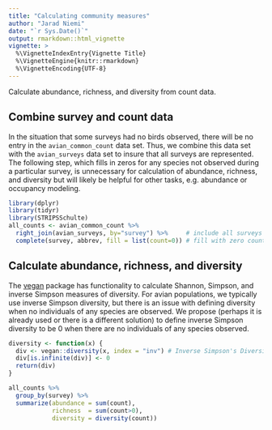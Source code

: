 ```yaml
---
title: "Calculating community measures"
author: "Jarad Niemi"
date: "`r Sys.Date()`"
output: rmarkdown::html_vignette
vignette: >
  %\VignetteIndexEntry{Vignette Title}
  %\VignetteEngine{knitr::rmarkdown}
  %\VignetteEncoding{UTF-8}
---
```


Calculate abundance, richness, and diversity from count data. 

## Combine survey and count data

In the situation that some surveys had no birds observed, there will be no
entry in the `avian_common_count` data set. 
Thus, we combine this data set with the `avian_surveys` data set to insure that
all surveys are represented. 
The following step, which fills in zeros for any species not observed during a
particular survey, is unnecessary for calculation of abundance, richness, and
diversity but will likely be helpful for other tasks, e.g. abundance or 
occupancy modeling. 

```r
library(dplyr)
library(tidyr)
library(STRIPSSchulte)
all_counts <- avian_common_count %>%
  right_join(avian_surveys, by="survey") %>%     # include all surveys
  complete(survey, abbrev, fill = list(count=0)) # fill with zero counts
```



## Calculate abundance, richness, and diversity

The [vegan](https://cran.r-project.org/web/packages/vegan/index.html) package
has functionality to calculate Shannon, Simpson, and inverse Simpson measures
of diversity. 
For avian populations, we typically use inverse Simpson diversity, but there is
an issue with defining diversity when no individuals of any species are 
observed. 
We propose (perhaps it is already used or there is a different solution) to 
define inverse Simpson diversity to be 0 when there are no individuals of any 
species observed. 

```r
diversity <- function(x) {
  div <- vegan::diversity(x, index = "inv") # Inverse Simpson's Diversity
  div[is.infinite(div)] <- 0
  return(div)
}
```

```r
all_counts %>%
  group_by(survey) %>%
  summarize(abundance = sum(count),
            richness  = sum(count>0),
            diversity = diversity(count)) 
```

